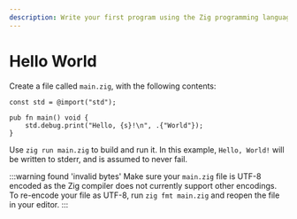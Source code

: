 ```yaml
---
description: Write your first program using the Zig programming language.
---
```


# Hello World

Create a file called `main.zig`, with the following contents:

```zig
const std = @import("std");

pub fn main() void {
    std.debug.print("Hello, {s}!\n", .{"World"});
}
```

Use `zig run main.zig` to build and run it. In this example, `Hello, World!`
will be written to stderr, and is assumed to never fail.

:::warning found 'invalid bytes'
Make sure your `main.zig` file is UTF-8 encoded as the Zig compiler does not currently support other encodings. To re-encode your file as UTF-8, run `zig fmt main.zig` and reopen the file in your editor.
:::
